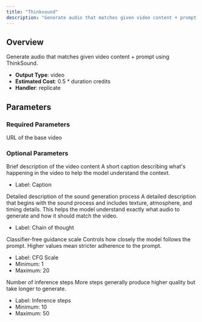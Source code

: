 ```yaml
---
title: "Thinksound"
description: "Generate audio that matches given video content + prompt using ThinkSound."
---
```


## Overview

Generate audio that matches given video content + prompt using ThinkSound.

- **Output Type**: video
- **Estimated Cost**: 0.5 * duration credits
- **Handler**: replicate

## Parameters

### Required Parameters

<ParamField body="video" type="video" required>
  URL of the base video
</ParamField>

### Optional Parameters

<ParamField body="caption" type="string">
  Brief description of the video content

  <Tip>
    A short caption describing what's happening in the video to help the model understand the context.
  </Tip>

  - Label: Caption
</ParamField>

<ParamField body="cot" type="string">
  Detailed description of the sound generation process

  <Tip>
    A detailed description that begins with the sound process and includes texture, atmosphere, and timing details. This helps the model understand exactly what audio to generate and how it should match the video.
  </Tip>

  - Label: Chain of thought
</ParamField>

<ParamField body="cfg_scale" type="float" default={5}>
  Classifier-free guidance scale

  <Tip>
    Controls how closely the model follows the prompt. Higher values mean stricter adherence to the prompt.
  </Tip>

  - Label: CFG Scale
  - Minimum: 1
  - Maximum: 20
</ParamField>

<ParamField body="num_inference_steps" type="integer" default={24}>
  Number of inference steps

  <Tip>
    More steps generally produce higher quality but take longer to generate.
  </Tip>

  - Label: Inference steps
  - Minimum: 10
  - Maximum: 50
</ParamField>
